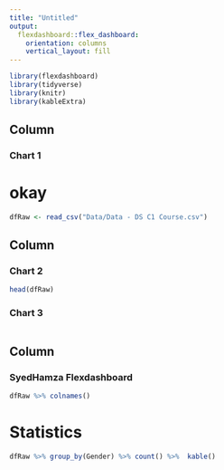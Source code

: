 ```yaml
---
title: "Untitled"
output: 
  flexdashboard::flex_dashboard:
    orientation: columns
    vertical_layout: fill
---
```


```r
library(flexdashboard)
library(tidyverse)
library(knitr)
library(kableExtra)
```

Column 
-----------------------------------------------------------------------

### Chart 1

# okay
```r

dfRaw <- read_csv("Data/Data - DS C1 Course.csv")

```

Column 
-----------------------------------------------------------------------

### Chart 2


```r

head(dfRaw)

```

### Chart 3

```r

```

Column 
-----------------------------------------------------------------------

### SyedHamza Flexdashboard

```r
dfRaw %>% colnames()
```

# Statistics 

```r
dfRaw %>% group_by(Gender) %>% count() %>%  kable()
```


